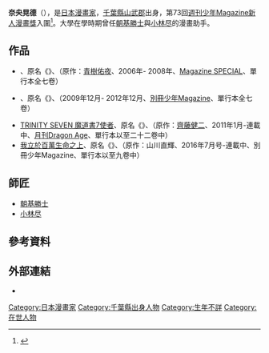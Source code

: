 {{Infobox 漫画家|
| 姓名 = 奈央晃徳
| 本名 = 
| 出生地點 = {{flagicon|Japan}} [[千葉縣|千葉縣]]
| 國籍 = {{JPN}}
| 出生日期 = 
| 職業 = [[漫画家|漫画家]]
| 活躍時期 = 2005年至今
| 類型 = [[少年漫画|少年漫画]]
| 代表作 = 《{{tsl|ja|サイコバスターズ|超異能少年}}》<br>《{{tsl|ja|カウントラブル|小魔女計時器}}》<br>《[[TRINITY_SEVEN_魔道書7使者|TRINITY SEVEN 魔道書7使者]]》
| 獎項 =第73回{{link-ja|週刊少年マガジン新人漫画賞|週刊少年マガジン新人漫画賞}} <br>（《ループループ》）}}

{{Japanese|japanese=奈央晃徳|kana=なお あきなり|romaji= Nao Akinari}}

'''奈央晃德'''（{{lang-ja|なお あきなり}}），是[[日本|日本]][[漫畫家|漫畫家]]，[[千葉縣|千葉縣]][[山武郡|山武郡]]出身，第73回[[週刊少年Magazine新人漫畫獎|週刊少年Magazine新人漫畫獎]]入圍<ref name="Award">{{Cite web
|url = http://mediaarts-db.jp/mg/magazines/314178
|title = 週刊少年マガジン　2005/01/01
|work = メデイア芸術データベース
|accessdate = 2015-11-05
|archive-url = https://web.archive.org/web/20160304113745/http://mediaarts-db.jp/mg/magazines/314178
|archive-date = 2016-03-04
|dead-url = yes
}}</ref>。大學在學時期曾任[[朝基勝士|朝基勝士]]與[[小林尽|小林尽]]的漫畫助手。

==作品==
*{{tsl|ja|サイコバスターズ|超異能少年}}、原名《{{lang|ja|サイコバスターズ}}》、（原作：[[青樹佑夜|青樹佑夜]]、2006年- 2008年、[[Magazine_SPECIAL|Magazine SPECIAL]]、單行本全七卷）
*{{tsl|ja|カウントラブル|小魔女計時器}}、原名《{{lang|ja|カウントラブル}}》、（2009年12月- 2012年12月、[[別冊少年Magazine|別冊少年Magazine]]、單行本全七卷）
*[[TRINITY_SEVEN_魔道書7使者|TRINITY SEVEN 魔道書7使者]]、原名《{{lang|ja|トリニティセブン 7人の魔書使い}}》、（原作：[[齊藤健二|齊藤健二]]、2011年1月-連載中、[[月刊Dragon_Age|月刊Dragon Age]]、單行本以至二十二卷中）
*[[我立於百萬生命之上|我立於百萬生命之上]]、原名《{{lang|ja|100万の命の上に俺は立っている}}》、（原作：山川直輝、2016年7月号-連載中、別冊少年Magazine、單行本以至九卷中）

==師匠==
* [[朝基勝士|朝基勝士]]
* [[小林尽|小林尽]]

==參考資料==
{{reflist}}

==外部連結==
*{{Twitter|naoakinari}}

{{normdaten}}
{{DEFAULTSORT:Nao Akinari}}
{{Manga-artist-stub}}
[[Category:日本漫畫家|Category:日本漫畫家]]
[[Category:千葉縣出身人物|Category:千葉縣出身人物]]
[[Category:生年不詳|Category:生年不詳]]
[[Category:在世人物|Category:在世人物]]